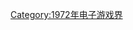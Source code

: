 {{Video game companies established in the year|197|2|1969|1980}}

[[Category:1972年电子游戏界|Category:1972年电子游戏界]]